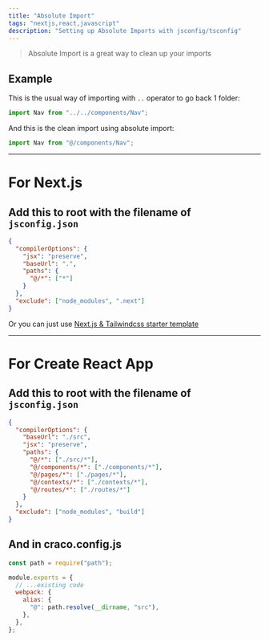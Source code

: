 ```yaml
---
title: "Absolute Import"
tags: "nextjs,react,javascript"
description: "Setting up Absolute Imports with jsconfig/tsconfig"
---
```


> Absolute Import is a great way to clean up your imports

## Example

This is the usual way of importing with `..` operator to go back 1 folder:

```jsx
import Nav from "../../components/Nav";
```

And this is the clean import using absolute import:

```jsx
import Nav from "@/components/Nav";
```

---

# For Next.js

## Add this to root with the filename of `jsconfig.json`

```json
{
  "compilerOptions": {
    "jsx": "preserve",
    "baseUrl": ".",
    "paths": {
      "@/*": ["*"]
    }
  },
  "exclude": ["node_modules", ".next"]
}
```

Or you can just use [Next.js & Tailwindcss starter template](https://github.com/theodorusclarence/nextjs-tailwind-starter)

---

# For Create React App

## Add this to root with the filename of `jsconfig.json`

```json
{
  "compilerOptions": {
    "baseUrl": "./src",
    "jsx": "preserve",
    "paths": {
      "@/*": ["./src/*"],
      "@/components/*": ["./components/*"],
      "@/pages/*": ["./pages/*"],
      "@/contexts/*": ["./contexts/*"],
      "@/routes/*": ["./routes/*"]
    }
  },
  "exclude": ["node_modules", "build"]
}
```

## And in craco.config.js

```js
const path = require("path");

module.exports = {
  // ...existing code
  webpack: {
    alias: {
      "@": path.resolve(__dirname, "src"),
    },
  },
};
```

